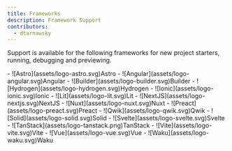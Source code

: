 ```yaml
---
title: Frameworks
description: Framework Support
contributors:
  - dtarnawsky
---
```



Support is available for the following frameworks for new project starters, running, debugging and previewing.

<div class="grid">
  - ![Astro](assets/logo-astro.svg)Astro
  - ![Angular](assets/logo-angular.svg)Angular
  - ![Builder](assets/logo-builder.svg)Builder
  - ![Hydrogen](assets/logo-hydrogen.svg)Hydrogen
  - ![Ionic](assets/logo-ionic.svg)Ionic
  - ![Lit](assets/logo-lit.svg)Lit
  - ![NextJS](assets/logo-nextjs.svg)NextJS
  - ![Nuxt](assets/logo-nuxt.svg)Nuxt
  - ![Preact](assets/logo-preact.svg)Preact
  - ![Qwik](assets/logo-qwik.svg)Qwik
  - ![Solid](assets/logo-solid.svg)Solid
  - ![Svelte](assets/logo-svelte.svg)Svelte
  - ![TanStack](assets/logo-tanstack.png)TanStack
  - ![Vite](assets/logo-vite.svg)Vite
  - ![Vue](assets/logo-vue.svg)Vue
  - ![Waku](assets/logo-waku.svg)Waku
</div>
